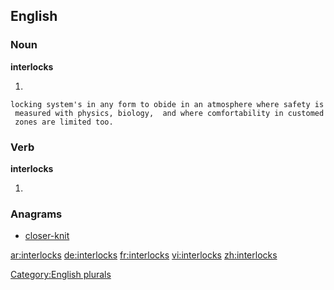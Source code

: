 ==English==

===Noun===
'''interlocks'''

# {{plural of |[[interlock]]}}
 locking system's in any form to obide in an atmosphere where safety is measured with physics, biology,  and where comfortability in customed zones are limited too.

===Verb===
'''interlocks'''

# {{third-person singular of|interlock}}

===Anagrams===
* [[closer-knit#English|closer-knit]]

[[Category:English plurals]]

[[ar:interlocks]]
[[de:interlocks]]
[[fr:interlocks]]
[[vi:interlocks]]
[[zh:interlocks]]